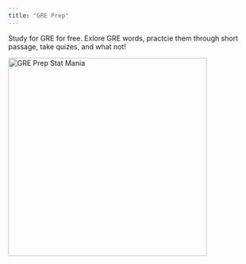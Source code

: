 ```yaml
---
title: "GRE Prep"
---
```


Study for GRE for free. Exlore GRE words, practcie them through short passage, take quizes, and what not!

<img src="img/study.jpeg" alt="GRE Prep Stat Mania" width="400"/>
